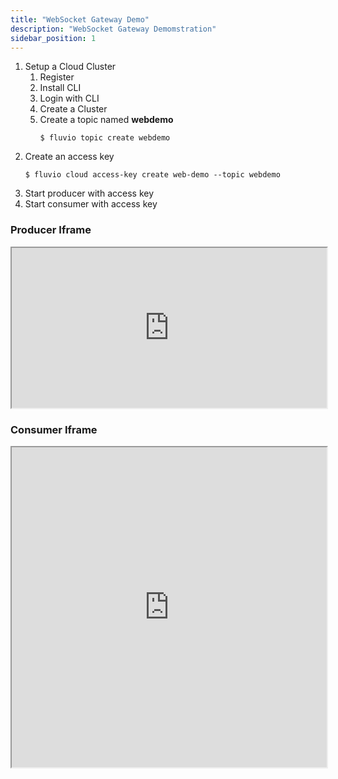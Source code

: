 ```yaml
---
title: "WebSocket Gateway Demo"
description: "WebSocket Gateway Demomstration"
sidebar_position: 1
---
```


1. Setup a Cloud Cluster
    1. Register
    2. Install CLI
    3. Login with CLI
    4. Create a Cluster
    5. Create a topic named <strong>webdemo</strong>
        ```shell copy="fl"
        $ fluvio topic create webdemo
        ```
2. Create an access key
    ```shell copy="fl"
    $ fluvio cloud access-key create web-demo --topic webdemo
    ```
4. Start producer with access key
3. Start consumer with access key

### Producer Iframe
<iframe height="256" width="100%" title="Producer" src="https://codepen.io/Nick-Cardin/embed/PwYrjjw?default-tab=result"></iframe>

### Consumer Iframe
<iframe height="512" width="100%" title="Consumer" src="https://codepen.io/Nick-Cardin/embed/PwYrjEq?default-tab=result"></iframe>
